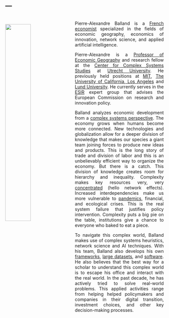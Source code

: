 ---
---

<link rel="stylesheet" href="styles.css" type="text/css">

<img src="images/pierre-alexandre-balland-full.jpg" style="width:40%; border:0px solid; margin-right: 20px ; margin-top: 28.5px; margin-bottom: 0px" align="left">

<style>
body {
text-align: justify}
</style>

<br>
Pierre-Alexandre Balland is a [French economist](https://scholar.google.com/citations?user=ORZg_McAAAAJ&hl=en&oi=ao) specialized in the fields of economic geography, economics of innovation, network science, and applied artificial intelligence. 

Pierre-Alexandre is a [Professor of Economic Geography](https://www.uu.nl/staff/PMABalland/Profile) and research fellow at the [Center for Complex Systems Studies](https://www.uu.nl/en/research/centre-for-complex-systems-studies-ccss) at [Utrecht University](https://www.uu.nl/en). He previously held positions at [MIT](https://www.media.mit.edu/people/balland/overview/), [The University of California, Los Angeles](https://www.ucla.edu/) and [Lund University](https://www.lunduniversity.lu.se/). He currently serves in the [ESIR](https://ec.europa.eu/info/research-and-innovation/strategy/support-policy-making/support-eu-research-and-innovation-policy-making/esir_en) expert group that advises the European Commission on research and innovation policy.  

Balland analyzes economic development from a [complex systems perspective](https://www.paballand.com/writing). The economy grows when humans become more connected. New technologies and globalization allow for a deeper division of knowledge that makes our species a giant team joining forces to produce new ideas and products. This is the long story of trade and division of labor and this is an unbelievably efficient way to organize the economy. But there is a catch. This division of knowledge creates room for hierarchy and inequality. Complexity makes key resources very, very [concentrated](https://www.nature.com/articles/s41562-019-0803-3) (hello network effects). Increased interdependencies make us more vulnerable to [pandemics](https://www.youtube.com/watch?v=C0YMLBT16n4), financial, and ecological crises. This is the real system failure that justifies policy intervention. Complexity puts a big pie on the table, institutions give a chance to everyone who baked to eat a piece. 

To navigate this complex world, Balland makes use of complex systems heuristics, network science and AI techniques. With his team, Balland also develops his own [frameworks](https://www.tandfonline.com/doi/full/10.1080/00343404.2018.1437900), [large datasets](https://dataverse.harvard.edu/dataset.xhtml?persistentId=doi:10.7910/DVN/BPC15W), and [software](https://rdrr.io/github/PABalland/EconGeo/). He also believes that the best way for a scholar to understand this complex world is to escape his office and interact with the real world. In the past decade, he has actively tried to solve real-world problems. This applied activities range from helping helped policymakers and companies in their digital transition, investment choices, and other key decision-making processes.  
